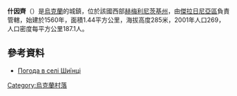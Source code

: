 {{coord|49|9|18|N|27|29|21|E|scale:100000|display=title}}

'''什因齊'''（{{lang-uk|Шиїнці}}）是[[烏克蘭|烏克蘭]]的城鎮，位於該國西部[[赫梅利尼茨基州|赫梅利尼茨基州]]，由[[傑拉日尼亞區|傑拉日尼亞區]]負責管轄，始建於1560年，面積1.44平方公里，海拔高度285米，2001年人口269，人口密度每平方公里187.1人。

==參考資料==
* [http://weather.in.ua/ua/hmel'nickaja/28933 Погода в селі Шиїнці] {{Wayback|url=http://weather.in.ua/ua/hmel'nickaja/28933 |date=20111220131817 }}

{{Ukraine-geo-stub}}
[[Category:烏克蘭村落|Category:烏克蘭村落]]